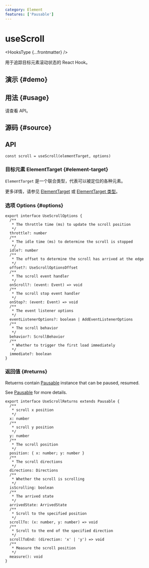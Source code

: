 ```yaml
---
category: Element
features: ['Pausable']
---
```


# useScroll


<HooksType {...frontmatter} />

用于追踪目标元素滚动状态的 React Hook。

## 演示 \{#demo}


<App />

## 用法 \{#usage}

请查看 API。

## 源码 \{#source}


<Source />

## API

```tsx
const scroll = useScroll(elementTarget, options)
```

### 目标元素 ElementTarget \{#element-target}

`ElementTarget` 是一个联合类型，代表可以被定位的各种元素。

更多详情，请参见 [ElementTarget](/docs/features/element-target) 或 [ElementTarget 类型](/docs/features/element-target#element-target-types)。

### 选项 Options \{#options}

```tsx
export interface UseScrollOptions {
  /**
   * The throttle time (ms) to update the scroll position
   */
  throttle?: number
  /**
   * The idle time (ms) to determine the scroll is stopped
   */
  idle?: number
  /**
   * The offset to determine the scroll has arrived at the edge
   */
  offset?: UseScrollOptionsOffset
  /**
   * The scroll event handler
   */
  onScroll?: (event: Event) => void
  /**
   * The scroll stop event handler
   */
  onStop?: (event: Event) => void
  /**
   * The event listener options
   */
  eventListenerOptions?: boolean | AddEventListenerOptions
  /**
   * The scroll behavior
   */
  behavior?: ScrollBehavior
  /**
   * Whether to trigger the first load immediately
   */
  immediate?: boolean
}
```

### 返回值 \{#returns}

Retuerns contain [Pausable](/docs/react-use/pausable) instance that can be paused, resumed.

See [Pausable](/docs/react-use/pausable) for more details.

```tsx
export interface UseScrollReturns extends Pausable {
  /**
   * scroll x position
   */
  x: number
  /**
   * scroll y position
   */
  y: number
  /**
   * The scroll position
   */
  position: { x: number; y: number }
  /**
   * The scroll directions
   */
  directions: Directions
  /**
   * Whether the scroll is scrolling
   */
  isScrolling: boolean
  /**
   * The arrived state
   */
  arrivedState: ArrivedState
  /**
   * Scroll to the specified position
   */
  scrollTo: (x: number, y: number) => void
  /**
   * Scroll to the end of the specified direction
   */
  scrollToEnd: (direction: 'x' | 'y') => void
  /**
   * Measure the scroll position
   */
  measure(): void
}
```
